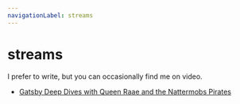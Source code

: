 ```yaml
---
navigationLabel: streams
---
```


# streams

I prefer to write, but you can occasionally find me on video.

- [Gatsby Deep Dives with Queen Raae and the Nattermobs Pirates](https://www.youtube.com/playlist?list=PL9W-8hhRoLoN7axEFJQ17rJvk2KTiM2GP)
